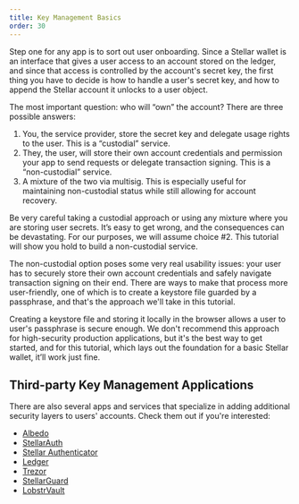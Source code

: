 ```yaml
---
title: Key Management Basics
order: 30
---
```


Step one for any app is to sort out user onboarding. Since a Stellar wallet is
an interface that gives a user access to an account stored on the ledger, and
since that access is controlled by the account's secret key, the first thing you
have to decide is how to handle a user's secret key, and how to append the
Stellar account it unlocks to a user object.

The most important question: who will “own” the account? There are three
possible answers:

1. You, the service provider, store the secret key and delegate usage rights to
   the user. This is a “custodial” service.
2. They, the user, will store their own account credentials and permission your
   app to send requests or delegate transaction signing. This is a
   “non-custodial” service.
3. A mixture of the two via multisig. This is especially useful for maintaining
   non-custodial status while still allowing for account recovery.

Be very careful taking a custodial approach or using any mixture where you are
storing user secrets. It’s easy to get wrong, and the consequences can be
devastating. For our purposes, we will assume choice #2. This tutorial will show
you hold to build a non-custodial service.

The non-custodial option poses some very real usability issues: your user has to
securely store their own account credentials and safely navigate transaction
signing on their end. There are ways to make that process more user-friendly,
one of which is to create a keystore file guarded by a passphrase, and that's
the approach we'll take in this tutorial.

Creating a keystore file and storing it locally in the browser allows a user to
user's passphrase is secure enough. We don't recommend this approach for
high-security production applications, but it's the best way to get started, and
for this tutorial, which lays out the foundation for a basic Stellar wallet,
it’ll work just fine.

## Third-party Key Management Applications

There are also several apps and services that specialize in adding additional
security layers to users' accounts. Check them out if you're interested:

- [Albedo][1]
- [StellarAuth][2]
- [Stellar Authenticator][3]
- [Ledger][4]
- [Trezor][5]
- [StellarGuard][6]
- [LobstrVault][7]

[1]: https://albedo.link/
[2]: https://stellarauth.com/
[3]: https://stellar-authenticator.org/
[4]: https://www.ledger.com/
[5]: https://trezor.io/
[6]: https://stellarguard.me/
[7]: https://vault.lobstr.co/
